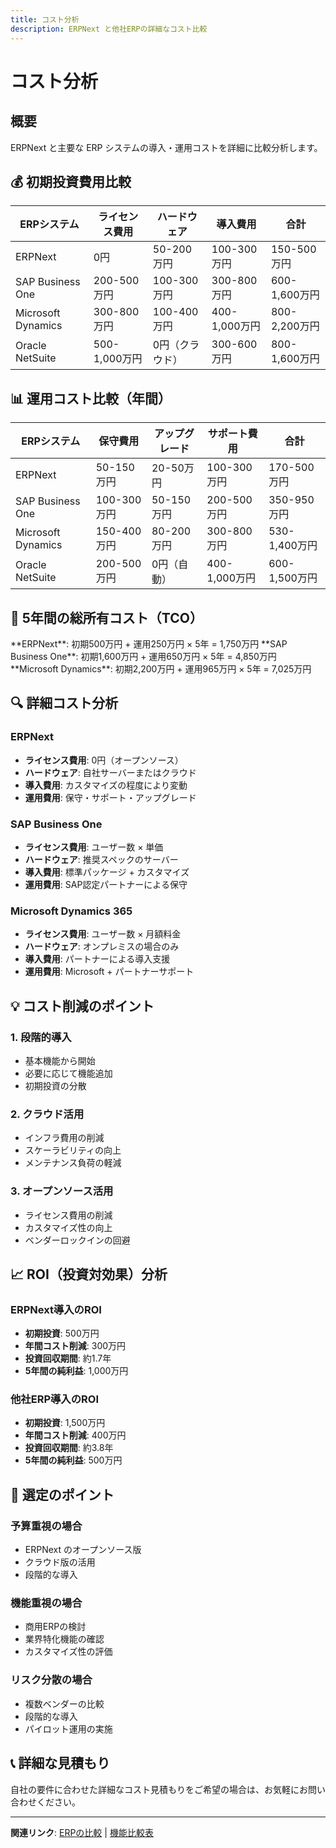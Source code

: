 ---
title: コスト分析
description: ERPNext と他社ERPの詳細なコスト比較
---

# コスト分析

## 概要

ERPNext と主要な ERP システムの導入・運用コストを詳細に比較分析します。

## 💰 初期投資費用比較

| ERPシステム | ライセンス費用 | ハードウェア | 導入費用 | 合計 |
|------------|---------------|--------------|----------|------|
| ERPNext | 0円 | 50-200万円 | 100-300万円 | 150-500万円 |
| SAP Business One | 200-500万円 | 100-300万円 | 300-800万円 | 600-1,600万円 |
| Microsoft Dynamics | 300-800万円 | 100-400万円 | 400-1,000万円 | 800-2,200万円 |
| Oracle NetSuite | 500-1,000万円 | 0円（クラウド） | 300-600万円 | 800-1,600万円 |

## 📊 運用コスト比較（年間）

| ERPシステム | 保守費用 | アップグレード | サポート費用 | 合計 |
|------------|----------|----------------|--------------|------|
| ERPNext | 50-150万円 | 20-50万円 | 100-300万円 | 170-500万円 |
| SAP Business One | 100-300万円 | 50-150万円 | 200-500万円 | 350-950万円 |
| Microsoft Dynamics | 150-400万円 | 80-200万円 | 300-800万円 | 530-1,400万円 |
| Oracle NetSuite | 200-500万円 | 0円（自動） | 400-1,000万円 | 600-1,500万円 |

## 🎯 5年間の総所有コスト（TCO）

<Callout type="info" title="TCO計算例">
**ERPNext**: 初期500万円 + 運用250万円 × 5年 = 1,750万円
**SAP Business One**: 初期1,600万円 + 運用650万円 × 5年 = 4,850万円
**Microsoft Dynamics**: 初期2,200万円 + 運用965万円 × 5年 = 7,025万円
</Callout>

## 🔍 詳細コスト分析

### ERPNext
- **ライセンス費用**: 0円（オープンソース）
- **ハードウェア**: 自社サーバーまたはクラウド
- **導入費用**: カスタマイズの程度により変動
- **運用費用**: 保守・サポート・アップグレード

### SAP Business One
- **ライセンス費用**: ユーザー数 × 単価
- **ハードウェア**: 推奨スペックのサーバー
- **導入費用**: 標準パッケージ + カスタマイズ
- **運用費用**: SAP認定パートナーによる保守

### Microsoft Dynamics 365
- **ライセンス費用**: ユーザー数 × 月額料金
- **ハードウェア**: オンプレミスの場合のみ
- **導入費用**: パートナーによる導入支援
- **運用費用**: Microsoft + パートナーサポート

## 💡 コスト削減のポイント

### 1. 段階的導入
- 基本機能から開始
- 必要に応じて機能追加
- 初期投資の分散

### 2. クラウド活用
- インフラ費用の削減
- スケーラビリティの向上
- メンテナンス負荷の軽減

### 3. オープンソース活用
- ライセンス費用の削減
- カスタマイズ性の向上
- ベンダーロックインの回避

## 📈 ROI（投資対効果）分析

### ERPNext導入のROI
- **初期投資**: 500万円
- **年間コスト削減**: 300万円
- **投資回収期間**: 約1.7年
- **5年間の純利益**: 1,000万円

### 他社ERP導入のROI
- **初期投資**: 1,500万円
- **年間コスト削減**: 400万円
- **投資回収期間**: 約3.8年
- **5年間の純利益**: 500万円

## 🎯 選定のポイント

### 予算重視の場合
- ERPNext のオープンソース版
- クラウド版の活用
- 段階的な導入

### 機能重視の場合
- 商用ERPの検討
- 業界特化機能の確認
- カスタマイズ性の評価

### リスク分散の場合
- 複数ベンダーの比較
- 段階的な導入
- パイロット運用の実施

## 📞 詳細な見積もり

自社の要件に合わせた詳細なコスト見積もりをご希望の場合は、お気軽にお問い合わせください。

---

**関連リンク**: [ERPの比較](/knowledge/erp-comparison) | [機能比較表](/knowledge/erp-comparison/feature-comparison)
